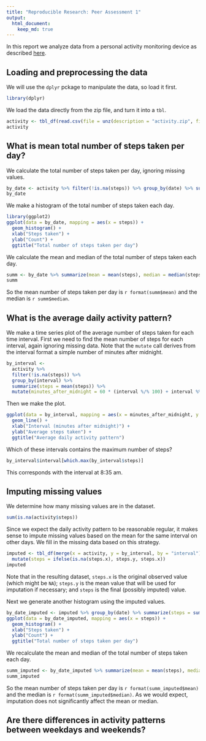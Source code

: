 ```yaml
---
title: "Reproducible Research: Peer Assessment 1"
output: 
  html_document:
    keep_md: true
---
```


In this report we analyze data from a personal activity monitoring device as described [here](README.md).

## Loading and preprocessing the data

We will use the `dplyr` pckage to manipulate the data, so load it first.

```r
library(dplyr)
```

We load the data directly from the zip file, and turn it into a `tbl`.

```r
activity <- tbl_df(read.csv(file = unz(description = "activity.zip", filename = "activity.csv")))
activity
```

## What is mean total number of steps taken per day?

We calculate the total number of steps taken per day, ignoring missing values.

```r
by_date <- activity %>% filter(!is.na(steps)) %>% group_by(date) %>% summarize(steps = sum(steps))
by_date
```

We make a histogram of the total number of steps taken each day.

```r
library(ggplot2)
ggplot(data = by_date, mapping = aes(x = steps)) +
  geom_histogram() +
  xlab("Steps taken") +
  ylab("Count") +
  ggtitle("Total number of steps taken per day")
```

We calculate the mean and median of the total number of steps taken each day.

```r
summ <- by_date %>% summarize(mean = mean(steps), median = median(steps))
summ
```

So the mean number of steps taken per day is `r format(summ$mean)` and the median is `r summ$median`.

## What is the average daily activity pattern?

We make a time series plot of the average number of steps taken for each time interval. First we need to find the mean number of steps for each interval, again ignoring missing data. Note that the `mutate` call derives from the interval format a simple number of minutes after midnight.

```r
by_interval <-
  activity %>%
  filter(!is.na(steps)) %>%
  group_by(interval) %>%
  summarize(steps = mean(steps)) %>%
  mutate(minutes_after_midnight = 60 * (interval %/% 100) + interval %% 100)
```

Then we make the plot.

```r
ggplot(data = by_interval, mapping = aes(x = minutes_after_midnight, y = steps)) +
  geom_line() +
  xlab("Interval (minutes after midnight)") +
  ylab("Average steps taken") +
  ggtitle("Average daily activity pattern")
```

Which of these intervals contains the maximum number of steps?

```r
by_interval$interval[which.max(by_interval$steps)]
```

This corresponds with the interval at 8:35 am.

## Imputing missing values

We determine how many missing values are in the dataset.

```r
sum(is.na(activity$steps))
```

Since we expect the daily activity pattern to be reasonable regular, it makes sense to impute missing values based on the mean for the same interval on other days. We fill in the missing data based on this strategy.

```r
imputed <- tbl_df(merge(x = activity, y = by_interval, by = "interval")) %>%
  mutate(steps = ifelse(is.na(steps.x), steps.y, steps.x))
imputed
```

Note that in the resulting dataset, `steps.x` is the original observed value (which might be `NA`); `steps.y` is the mean value that will be used for imputation if necessary; and `steps` is the final (possibly imputed) value.

Next we generate another histogram using the imputed values.

```r
by_date_imputed <- imputed %>% group_by(date) %>% summarize(steps = sum(steps))
ggplot(data = by_date_imputed, mapping = aes(x = steps)) +
  geom_histogram() +
  xlab("Steps taken") +
  ylab("Count") +
  ggtitle("Total number of steps taken per day")
```

We recalculate the mean and median of the total number of steps taken each day.

```r
summ_imputed <- by_date_imputed %>% summarize(mean = mean(steps), median = median(steps))
summ_imputed
```

So the mean number of steps taken per day is `r format(summ_imputed$mean)` and the median is `r format(summ_imputed$median)`. As we would expect, imputation does not significantly affect the mean or median.

## Are there differences in activity patterns between weekdays and weekends?

